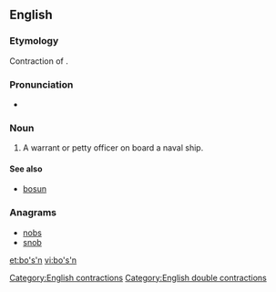==English==

===Etymology===
Contraction of {{term|boatswain|lang=en}}.

===Pronunciation===
* {{IPA|/ˈbəʊsn̩/}}

===Noun===
{{en-noun|head=bo’s’n|pl='''{{l|en|bo's'ns|bo’s’ns}}'''}}

# {{nautical}} A warrant or petty officer on board a naval ship.

====See also====
* [[bosun]]

===Anagrams===
* [[nobs#English|nobs]]
* [[snob#English|snob]]

[[Category:English contractions]]
[[Category:English double contractions]]

[[et:bo's'n]]
[[vi:bo's'n]]